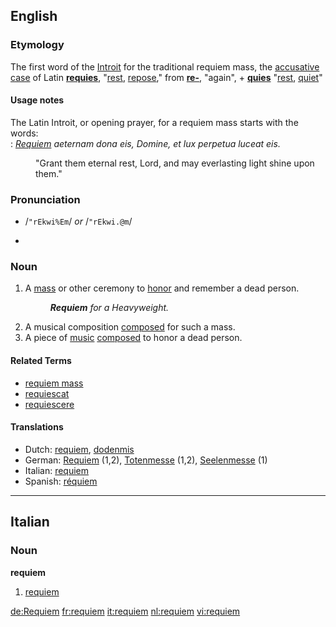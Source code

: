{{wikipedia}}
==English==

===Etymology===
The first word of the [[Introit]] for the traditional requiem mass, the [[accusative case]] of Latin '''[[requies]]''', "[[rest]], [[repose]]," from '''[[re-]]''', "again", + '''[[quies]]''' "[[rest]], [[quiet]]" 

====Usage notes====
The Latin Introit, or opening prayer, for a requiem mass starts with the words:<br>
: ''[[Requiem]] aeternam dona eis, Domine, et lux perpetua luceat eis.''
: "Grant them eternal rest, Lord, and may everlasting light shine upon them." 

===Pronunciation===
*{{SAMPA}} /<tt>"rEkwi%Em</tt>/ ''or'' /<tt>"rEkwi.@m</tt>/
*{{IPA|/ˈrɛkwiˌɛm/ ''or'' /ˈrɛkwi.əm/}}

===Noun===
{{en-noun}}

# A [[mass]] or other ceremony to [[honor]] and remember a dead person.
#: '''''Requiem''' for a Heavyweight.''
# A musical composition [[composed]] for such a mass.
# A piece of [[music]] [[composed]] to honor a dead person.  <!--specifically not religious mourners-->

====Related Terms====
*[[requiem mass]]
*[[requiescat]]
*[[requiescere]]

====Translations====
{{rfc-trans}}
{{top}}
*Dutch: [[requiem#Dutch|requiem]], [[dodenmis]]
*German: [[Requiem#German|Requiem]] {{n}} (1,2), [[Totenmesse]] {{f}} (1,2), [[Seelenmesse]] {{f}} (1)
*Italian: [[requiem#Italian|requiem]]
*Spanish: [[réquiem]] 
{{bottom}}

----

==Italian==

===Noun===
'''requiem'''  {{m}}

# [[requiem#English|requiem]]

[[de:Requiem]]
[[fr:requiem]]
[[it:requiem]]
[[nl:requiem]]
[[vi:requiem]]